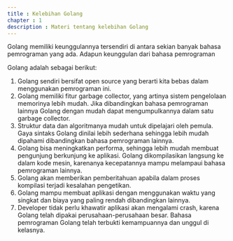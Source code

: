 ---
title : Kelebihan Golang
chapter : 1
description : Materi tentang kelebihan Golang
---

Golang memiliki keunggulannya tersendiri di antara sekian banyak bahasa pemrograman yang ada.
Adapun keunggulan dari bahasa pemrograman

Golang adalah sebagai berikut:

1. Golang sendiri bersifat open source yang berarti kita bebas dalam menggunakan pemrograman ini.
2. Golang memiliki fitur garbage collector, yang artinya sistem pengelolaan memorinya lebih mudah.
   Jika dibandingkan bahasa pemrograman lainnya Golang dengan mudah dapat mengumpulkannya dalam satu garbage collector.
3. Struktur data dan algoritmanya mudah untuk dipelajari oleh pemula. Gaya sintaks Golang dinilai lebih sederhana
   sehingga lebih mudah dipahami dibandingkan bahasa pemrograman lainnya.
4. Golang bisa meningkatkan performa, sehingga lebih mudah membuat pengunjung berkunjung ke aplikasi.
   Golang dikompilasikan langsung ke dalam kode mesin, karenanya kecepatannya mampu melampaui bahasa pemrograman lainnya.
5. Golang akan memberikan pemberitahuan apabila dalam proses kompilasi terjadi kesalahan pengetikan.
6. Golang mampu membuat aplikasi dengan menggunakan waktu yang singkat dan biaya yang paling rendah dibandingkan lainnya.
7. Developer tidak perlu khawatir aplikasi akan mengalami crash, karena Golang telah dipakai perusahaan-perusahaan besar.
   Bahasa pemrograman Golang telah terbukti kemampuannya dan unggul di kelasnya.
